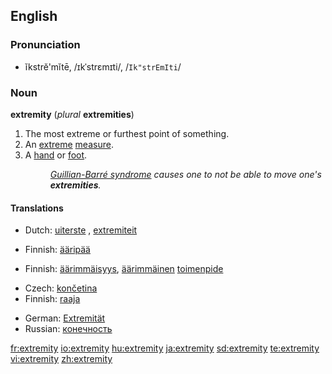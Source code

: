 ==English==

===Pronunciation===
*ĭkstrĕ'mĭtē, /ɪkˈstrɛmɪti/, /<tt>Ik"strEmIti</tt>/

===Noun===
'''extremity''' (''plural'' '''extremities''')

# The most extreme or furthest point of something.
# An [[extreme]] [[measure]].
# A [[hand]] or [[foot]].
#:''[[Guillian-Barré syndrome]] causes one to not be able to move one's '''extremities'''.''

====Translations====

{{trans-top|furthest point}}
*Dutch: [[uiterste]] {{n}}, [[extremiteit]] {{f}}
{{trans-mid}}
*Finnish: [[ääripää]]
{{trans-bottom}}

{{trans-top|extreme measure}}
*Finnish: [[äärimmäisyys]], [[äärimmäinen]] [[toimenpide]]
{{trans-mid}}
{{trans-bottom}}

{{trans-top|hand or foot}}
*Czech: [[končetina]] {{f}}
*Finnish: [[raaja]]
{{trans-mid}}
*German: [[Extremität]] {{f}}
*Russian: [[конечность]] {{f}}
{{trans-bottom}}

[[fr:extremity]]
[[io:extremity]]
[[hu:extremity]]
[[ja:extremity]]
[[sd:extremity]]
[[te:extremity]]
[[vi:extremity]]
[[zh:extremity]]